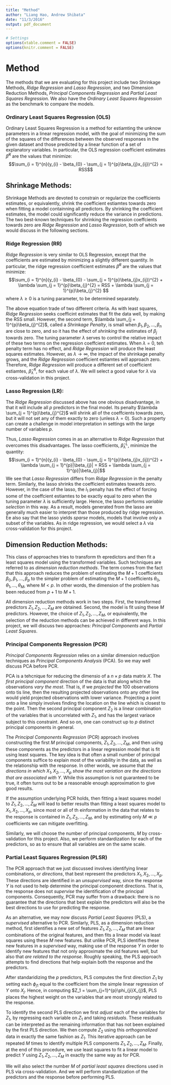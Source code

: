 ```yaml
---
title: "Method"
author: "Liang Hao, Andrew Shibata"
date: "11/3/2016"
output: pdf_document
---
```

```r
# Settings
options(xtable.comment = FALSE)
options(knitr.comment = FALSE)
```

# Method
The methods that we are evaluating for this project include two Shrinkage Methods, *Ridge Regression* and *Lasso Regression*, and two Dimension Reduction Methods, *Principal Components Regression* and *Partial Least Squares Regression.* We also have the *Ordinary Least Squares Regression* as the benchmark to compare the models.

### Ordinary Least Squares Regression (OLS)
Ordinary Least Squares Regression is a method for estiamting the unknow parameters in a linear regression model, with the goal of minimizing the sum of the squares of the differences between the observed responses in the given dataset and those predicted by a linear function of a set of explanatory variables. In particular, the OLS regression coefficient estimates $\hat{\beta}^{R}$ are the values that minimize: $$\sum_{i = 1}^{n}(y_{i} - \beta_{0} - \sum_{j = 1}^{p}\beta_{j}x_{ij})^{2} = RSS$$

## Shrinkage Methods:
Shrinkage Methods are devoted to constrain or regularize the coefficients estimates, or equivalently, shrink the coefficient estiamtes towards zero when fitting a model containning all predictors. By shrinking the coefficient estimates, the model could significantly reduce the variance in predictions. The two best-known techniques for shrinking the regression coeffcients towards zero are *Ridge Regression* and *Lasso Regression*, both of which we would discuss in the following sections.

### Ridge Regression (RR)
*Ridge Regression* is very similar to OLS Regression, except that the coefficients are estimated by minimizing a slightly different quantity. In particular, the ridge regression coefficient estimates $\hat{\beta}^{R}$ are the values that minimize: $$\sum_{i = 1}^{n}(y_{i} - \beta_{0} - \sum_{j = 1}^{p}\beta_{j}x_{ij})^{2} + \lambda \sum_{j = 1}^{p}\beta_{j}^{2} = RSS  + \lambda \sum_{j = 1}^{p}\beta_{j}^{2} $$ where $\lambda \geq 0$ is a tuning parameter, to be determined separately.

The above equation trade of two different criteria. As with least squares, *Ridge Regression* seeks coefficint estimates that fit the data well, by making the RSS small. However, the second term, $\lambda \sum_{j = 1}^{p}\beta_{j}^{2}$, called a *Shrinkage Penalty*, is small when $\beta_1, \beta_2,\dotsc,\beta_n$ are close to zero, and so it has the effect of *shrinking* the estimates of $\beta_j$ towards zero. The tuning parameter $\lambda$ serves to control the relative impact of these two terms on the regression coeffcient estimates. When $\lambda = 0$, teh penalty term has no effect, and *Ridge Regression* will produce the least squares estimates. However, as $\lambda \to \infty$, the impact of the shrinkage penalty grows, and the *Ridge Regression* coefficient estiamtes will approach zero. Therefore, *Ridge Regression* will produce a different set of coefficient estiamtes, $\hat{\beta}_{\lambda}^{R}$, for each value of $\lambda$. We will select a good value for $\lambda$ via cross-validation in this project.

### Lasso Regression (LR):
The *Ridge Regression* discussed above has one obvious disadvantage, in that it will include all $p$ predictors in the final model. Its penalty $\lambda \sum_{j = 1}^{p}\beta_{j}^{2}$ will shrink all of the coeffcients towards zero, but it will not set any of them exactly to zero (unless $\lambda = 0$). Such a property can create a challenge in model interpretation in settings with the large number of variables $p$. 

Thus, *Lasso Regression* comes in as an alternative to *Ridge Regression* that overcomes this disadvantages. The lasso coefficients, $\hat{\beta}_{\lambda}^{L}$, minimize the quantity: $$\sum_{i = 1}^{n}(y_{i} - \beta_{0} - \sum_{j = 1}^{p}\beta_{j}x_{ij})^{2} + \lambda \sum_{j = 1}^{p}|\beta_{j}| = RSS + \lambda \sum_{j = 1}^{p}|\beta_{j}|$$ We see that *Lasso Regression* differs from *Ridge Regression* in the penalty term. Similarly, the lasso shrinks the coefficient estimates towards zero. However, in the case of the lasso, the $l_1$ penalty has the effect of forcing some of the coeffcient estiamtes to be exactly equal to zero when the tuning parameter $\lambda$ is sufficiently large. Hence, the lasso performs *variable selection* in this way. As a result, models generated from the lasso are generally much easier to interpret than those produced by ridge regression. Ee also say that the lasso yields *sparse* models, models that involve only a subset of the variables. As in ridge regression, we would select a $\lambda$ via cross-validation for this project.

## Dimension Reduction Methods:
This class of approaches tries to transform th epredictors and then fit a least squares model using the transformed variables. Such techniques are referred to as *dimension reduction methods*. The term comes from the fact that this approach reduces the problem of estimating the $M + 1$ coefficients $\beta_0, \beta_1,\dotsc,\beta_p$ to the simpler problem of estimating the $M + 1$ coefficients $\theta_0, \theta_1,\dotsc,\theta_M$, where $M < p$. In other words, the dimension of the problem has been reduced from $p + 1$ to $M + 1$.

All dimension reduction methods work in two steps. First, the transformed predictors $Z_1, Z_2,\dotsc,Z_M$ are obtained. Second, the model is fit using these $M$ predictors. However, the choice of $Z_1, Z_2,\dotsc,Z_M$, or equivalently, the selection of the reduction methods can be achieved in different ways. In this project, we will discuss two approaches: *Principal Components* and *Partial Least Squares*.

### Principal Components Regression (PCR)
*Principal Components Regression* relies on a similar dimension reductjion techniques as *Principal Components Analysis* (PCA). So we may well discuss PCA before PCR.

PCA is a tehcnique for reducing the dimensio of a $n \times p$ data matrix $X$. The *first principal component* direction of the data is that along which the observations *vary the most*. That is, if we *projected* the 100 observations onto tis line, then the resulting projected observations onto any other line would yield projected observations with lower variance. Projecting a point onto a line simply involves finding the location on the line which is closest to the point. Then the second principal component $Z_2$ is a linear combination of the variables that is uncorrelated with $Z_1$, and has the largest variace subject to this constraint. And so on, one can construct up to $p$ distinct principal components in general.

The *Principal Components Regression* (PCR) approach involves constructing the first $M$ principal components, $Z_1, Z_2,\dotsc,Z_M$, and then using these components as the predictors in a linear regression model that is fit using least squares. The key idea is that often a small number of principal components suffice to explain most of the variability in the data, as well as the relationship with the response. In other words, we assume that *the directions in which $X_1, X_2,\dotsc,X_p$ show the most variation are the directions that are associated with Y*. While this assumption is not guaranteed to be true, it often turns out to be a reasonable enough approximation to give good results.

If the assumption underlying PCR holds, then fitting a least squares model to $Z_1, Z_2,\dotsc,Z_M$ will lead to better results than fitting a least squares model to $X_1, X_2,\dotsc,X_p$, since most or all of th einformation in the data that relates to the response is contained in $Z_1, Z_2,\dotsc,Z_M$, and by estimating only $M \ll p$ coefficients we can mitigate overfitting.

Similarly, we will choose the number of principal components, $M$ by cross-validation for this project. Also, we perform standardization for each of the predictors, so as to ensure that all variables are on the same scale.

### Partial Least Squares Regression (PLSR)
The PCR approach that we just discussed involves identifying linear combinations, or *directions*, that best represent the predictors $X_1, X_2,\dotsc,X_p$. These directions are identified in an *unsupervised* way, since the response $Y$ is not used to help determine the principal component directions. That is, the response does not *supervise* the identification of the principal components. Consequently, PCR may suffer from a drawback: there is no guarantee that the directions that best explain the predictors will also be the best directions to use for predicting the response.

As an alternative, we may now discuss *Partial Least Squares* (PLS), a *supervised* alternative to PCR. Similarly, PLS, as a dimension reduction method, first identifies a new set of features $Z_1, Z_2,\dotsc,Z_M$ that are linear combinations of the original features, and then fits a linear model via least squares using these $M$ new features. But unlike PCR, PLS identifies these new features in a *supervised* way, making use of the response $Y$ in order to identify new features that not only approximate the old features well, but also that *are related to the response*. Roughly speaking, the PLS approach attempts to find directions that help explain both the response and the predictors.

After standaridizing the $p$ predictors, PLS computes the first direction $Z_1$ by setting each $\phi_{j1}$ equal to the coefficient from the simple linear regression of $Y$ onto $X_{j}$. Hence, in computing $Z_1 = \sum_{j=1}^{p}\phi_{ji}X_{j}$, PLS places the highest weight on the variables that are most strongly related to the response.

To identify the second PLS direction we first *adjust* each of the variables for $Z_1$, by regressing each variable on $Z_1$ and taking *residuals*. These residuals can be interpreted as the remaining information that has not been explained by the first PLS direction. We then compute $Z_2$ using this *orthogonalized* data in exactly the same fashion as $Z_1$. This iterative approach can be repeated $M$ times to identify multiple PLS components $Z_1, Z_2,\dotsc,Z_M$. Finally, at the end of this procedure, we use least squares to fit a linear model to predict $Y$ using $Z_1, Z_2,\dotsc,Z_M$ in exactly the same way as for PCR.

We will also select the number $M$ of *partial least squares* directions used in PLS via cross-validation. And we will perform standardization of the predictors and the response before performing PLS.


